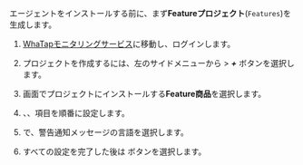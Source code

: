 エージェントをインストールする前に、まず**Featureプロジェクト**(<code class='Features'>Features</code>)を生成します。

1. [WhaTapモニタリングサービス](https://service.whatap.io)に移動し、ログインします。

2. プロジェクトを作成するには、左のサイドメニューから<Cmdname sid="BTN07332" className="uitext" /> > ***+*** <Cmdname sid='BTN06696' className='uitext'/>ボタンを選択します。

3. <Cmdname sid="TTL07073" className="uitext" />画面でプロジェクトにインストールする**Feature商品**を選択します。

4. <Cmdname sid="project_name" className="uitext" />、<Cmdname sid="data_server_region" className="uitext" />、<Cmdname sid="project_time_zone" className="uitext" />項目を順番に設定します。

   <ImgLang img='create-project-v3.png' desc='プロジェクトの生成'/>

5. <Cmdname sid="TTL07727" className="uitext" />で、警告通知メッセージの言語を選択します。

6. すべての設定を完了した後は <Cmdname sid="creating_a_project" className="uitext" /> ボタンを選択します。
